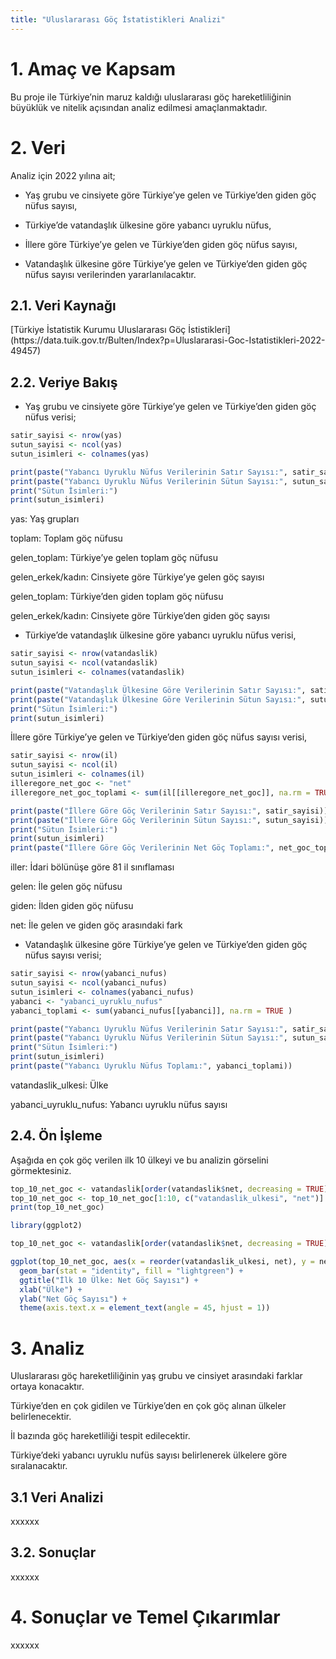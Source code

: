 ```yaml
---
title: "Uluslararası Göç İstatistikleri Analizi"
---
```


# 1. Amaç ve Kapsam

Bu proje ile Türkiye’nin maruz kaldığı uluslararası göç hareketliliğinin büyüklük ve nitelik açısından analiz edilmesi amaçlanmaktadır.

# 2. Veri

Analiz için 2022 yılına ait;

-   Yaş grubu ve cinsiyete göre Türkiye'ye gelen ve Türkiye'den giden göç nüfus sayısı,

-   Türkiye’de vatandaşlık ülkesine göre yabancı uyruklu nüfus,

-   İllere göre Türkiye'ye gelen ve Türkiye'den giden göç nüfus sayısı,

-   Vatandaşlık ülkesine göre Türkiye'ye gelen ve Türkiye'den giden göç nüfus sayısı verilerinden yararlanılacaktır.

## 2.1. Veri Kaynağı

\[Türkiye İstatistik Kurumu Uluslararası Göç İstistikleri\] (https://data.tuik.gov.tr/Bulten/Index?p=Uluslararasi-Goc-Istatistikleri-2022-49457)

## 2.2. Veriye Bakış

-   Yaş grubu ve cinsiyete göre Türkiye'ye gelen ve Türkiye'den giden göç nüfus verisi;

```r
satir_sayisi <- nrow(yas)
sutun_sayisi <- ncol(yas)
sutun_isimleri <- colnames(yas)

print(paste("Yabancı Uyruklu Nüfus Verilerinin Satır Sayısı:", satir_sayisi))
print(paste("Yabancı Uyruklu Nüfus Verilerinin Sütun Sayısı:", sutun_sayisi))
print("Sütun İsimleri:")
print(sutun_isimleri)
```

yas: Yaş grupları

toplam: Toplam göç nüfusu

gelen_toplam: Türkiye'ye gelen toplam göç nüfusu

gelen_erkek/kadın: Cinsiyete göre Türkiye'ye gelen göç sayısı

gelen_toplam: Türkiye'den giden toplam göç nüfusu

gelen_erkek/kadın: Cinsiyete göre Türkiye'den giden göç sayısı

-   Türkiye’de vatandaşlık ülkesine göre yabancı uyruklu nüfus verisi,

```r
satir_sayisi <- nrow(vatandaslik)
sutun_sayisi <- ncol(vatandaslik)
sutun_isimleri <- colnames(vatandaslik)

print(paste("Vatandaşlık Ülkesine Göre Verilerinin Satır Sayısı:", satir_sayisi))
print(paste("Vatandaşlık Ülkesine Göre Verilerinin Sütun Sayısı:", sutun_sayisi))
print("Sütun İsimleri:")
print(sutun_isimleri)

```

İllere göre Türkiye'ye gelen ve Türkiye'den giden göç nüfus sayısı verisi,

```r
satir_sayisi <- nrow(il)
sutun_sayisi <- ncol(il)
sutun_isimleri <- colnames(il)
illeregore_net_goc <- "net"
illeregore_net_goc_toplami <- sum(il[[illeregore_net_goc]], na.rm = TRUE )

print(paste("İllere Göre Göç Verilerinin Satır Sayısı:", satir_sayisi))
print(paste("İllere Göre Göç Verilerinin Sütun Sayısı:", sutun_sayisi))
print("Sütun İsimleri:")
print(sutun_isimleri)
print(paste("İllere Göre Göç Verilerinin Net Göç Toplamı:", net_goc_toplami))

```

iller: İdari bölünüşe göre 81 il sınıflaması

gelen: İle gelen göç nüfusu

giden: İlden giden göç nüfusu

net: İle gelen ve giden göç arasındaki fark

-   Vatandaşlık ülkesine göre Türkiye'ye gelen ve Türkiye'den giden göç nüfus sayısı verisi;

```r
satir_sayisi <- nrow(yabanci_nufus)
sutun_sayisi <- ncol(yabanci_nufus)
sutun_isimleri <- colnames(yabanci_nufus)
yabanci <- "yabanci_uyruklu_nufus"
yabanci_toplami <- sum(yabanci_nufus[[yabanci]], na.rm = TRUE )

print(paste("Yabancı Uyruklu Nüfus Verilerinin Satır Sayısı:", satir_sayisi))
print(paste("Yabancı Uyruklu Nüfus Verilerinin Sütun Sayısı:", sutun_sayisi))
print("Sütun İsimleri:")
print(sutun_isimleri)
print(paste("Yabancı Uyruklu Nüfus Toplamı:", yabanci_toplami))
```

vatandaslik_ulkesi: Ülke

yabanci_uyruklu_nufus: Yabancı uyruklu nüfus sayısı

## 2.4. Ön İşleme

Aşağıda en çok göç verilen ilk 10 ülkeyi ve bu analizin görselini görmektesiniz.

```r
top_10_net_goc <- vatandaslik[order(vatandaslik$net, decreasing = TRUE), ]
top_10_net_goc <- top_10_net_goc[1:10, c("vatandaslik_ulkesi", "net")]
print(top_10_net_goc)

```

```r
library(ggplot2)

top_10_net_goc <- vatandaslik[order(vatandaslik$net, decreasing = TRUE), ][1:10, ]

ggplot(top_10_net_goc, aes(x = reorder(vatandaslik_ulkesi, net), y = net)) +
  geom_bar(stat = "identity", fill = "lightgreen") +
  ggtitle("İlk 10 Ülke: Net Göç Sayısı") +
  xlab("Ülke") +
  ylab("Net Göç Sayısı") +
  theme(axis.text.x = element_text(angle = 45, hjust = 1))

```

# 3. Analiz

Uluslararası göç hareketliliğinin yaş grubu ve cinsiyet arasındaki farklar ortaya konacaktır.

Türkiye'den en çok gidilen ve Türkiye'den en çok göç alınan ülkeler belirlenecektir.

İl bazında göç hareketliliği tespit edilecektir.

Türkiye'deki yabancı uyruklu nufüs sayısı belirlenerek ülkelere göre sıralanacaktır.

## 3.1 Veri Analizi

xxxxxx

## 3.2. Sonuçlar

xxxxxx

# 4. Sonuçlar ve Temel Çıkarımlar

xxxxxx
